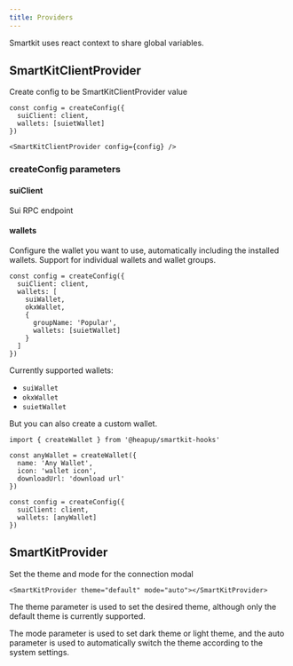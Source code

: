 ```yaml
---
title: Providers
---
```


Smartkit uses react context to share global variables.

## SmartKitClientProvider

Create config to be SmartKitClientProvider value

```tsx
const config = createConfig({
  suiClient: client,
  wallets: [suietWallet]
})

<SmartKitClientProvider config={config} />
```

### createConfig parameters

#### suiClient

Sui RPC endpoint

#### wallets

Configure the wallet you want to use, automatically including the installed wallets. Support for individual wallets and wallet groups.

```tsx
const config = createConfig({
  suiClient: client,
  wallets: [
    suiWallet,
    okxWallet,
    {
      groupName: 'Popular',
      wallets: [suietWallet]
    }
  ]
})
```

Currently supported wallets:

- `suiWallet`
- `okxWallet`
- `suietWallet`

But you can also create a custom wallet.

```tsx
import { createWallet } from '@heapup/smartkit-hooks'

const anyWallet = createWallet({
  name: 'Any Wallet',
  icon: 'wallet icon',
  downloadUrl: 'download url'
})

const config = createConfig({
  suiClient: client,
  wallets: [anyWallet]
})
```

## SmartKitProvider

Set the theme and mode for the connection modal

```tsx
<SmartKitProvider theme="default" mode="auto"></SmartKitProvider>
```

The theme parameter is used to set the desired theme, although only the default theme is currently supported.

The mode parameter is used to set dark theme or light theme, and the auto parameter is used to automatically switch the theme according to the system settings.
